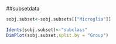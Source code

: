 ##subsetdata
```r
sobj.subset<-sobj.subsets[["Microglia"]]
```

```r
Idents(sobj.subset)<-"subclass"
DimPlot(sobj.subset,split.by = "Group")
```


